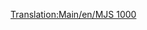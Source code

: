 [[Translation:Main/en/MJS 1000]]{{en/-}}{{Template:Поезда/Ru
|Image=[[File:en/Mjs1000.png]]
|Name=MJS 1000
|Cost=£ 24609 (1230450 р.)
|Speed=104 км/ч (65 миль/ч)
|Weight=120 т
|Power=2200 л.с. (1641 кВт)
|Annual=£ 2208 (110400 р.)
|Designed=1965
|Lifespan=22 
|Capacity=нет
|Description=
|Real-life=MJS напоминает электровоз [http://en.wikipedia.org/wiki/South_African_Class_5E,_Series_3#Class_5E_series SAR Class 5E].}}